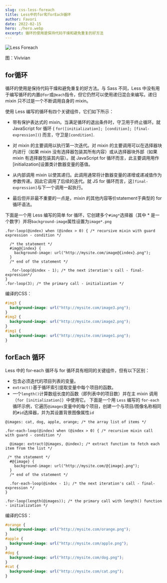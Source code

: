 ```yaml
---
slug: css-less-foreach
title: Less中的for和forEach循环
author: Favori
date: 2022-02-15
hero: ./hero.webp
excerpt: 循环的使用是保持代码干燥和避免重复的好方法
---
```


![Less Foreach](./hero.webp)


<div className={'img-desc'}>图：Vivivian</div>


## for循环

循环的使用是保持代码干燥和避免重复的好方法。与 Sass 不同，Less 中没有用于编写循环的内置`@for`或`@each`指令，但它仍然可以使用递归混合来编写。递归 mixin 只不过是一个不断调用自身的 mixin。

使用 Less 编写的循环有四个关键组件，它们如下所示：

* 带有保护表达式的 mixin。当满足循环的退出条件时，守卫用于终止循环。就 JavaScript for 循环 ( `for([initialization]; [condition]; [final-expression])`) 而言，守卫是`[condition]`.


* 对 mixin 的主要调用以执行第一次迭代。对 mixin 的主要调用可以在选择器块内进行（如果 mixin 没有选择器包装其所有内容）或从选择器块外部（如果 mixin 有选择器包装其内容）。就 JavaScript for 循环而言，此主要调用用作[initialization]设置类计数器变量的基值。

* 从内部调用 mixin 以使其递归。此调用通常将计数器变量的递增或递减值作为参数传递。因此它调用了后续的迭代。就 JS for 循环而言，这`[final-expression]`与下一个调用一起执行。

* 最后但并非最不重要的一点是，mixin 的其他内容等价statement于典型的 for 循环语法。


下面是一个用 Less 编写的简单 for 循环，它创建多个`#img*`选择器（其中 * 是一个数字）并将`background-image`属性设置为`image*.png`


```less
.for-loop(@index) when (@index > 0) { /* recursive mixin with guard expression - condition */

  /* the statement */
  #img@{index} {
    background-image: url("http://mysite.com/image@{index}.png");
  }
  /* end of the statement */

  .for-loop(@index - 1); /* the next iteration's call - final-expression*/
}
.for-loop(3); /* the primary call - initialization */
```

编译的CSS：

```css
#img3 {
  background-image: url("http://mysite.com/image3.png");
}
#img2 {
  background-image: url("http://mysite.com/image2.png");
}
#img1 {
  background-image: url("http://mysite.com/image1.png");
}
```

## forEach 循环
Less 中的 for-each 循环与 for 循环具有相同的关键组件，但有以下区别：

* 包含必须迭代的项目列表的变量。
* `extract()`基于循环索引提取变量中每个项目的函数。
* 一个`length()`计算数组长度的函数（即列表中的项目数）并在主 mixin 调用（`for [initialization]`）中使用它。
下面是一个用 `Less` 编写的 `for-each` 循环示例，它遍历`@images`变量中的每个项目，创建一个与项目/图像名称相同的`#id`选择器，并为其设置背景图像属性`id`


```less
@images: cat, dog, apple, orange; /* the array list of items */

.for-each-loop(@index) when (@index > 0) { /* recursive mixin call with guard - condition */
  
  @image: extract(@images, @index); /* extract function to fetch each item from the list */
  
 /* the statement */
  #@{image} {
    background-image: url("http://mysite.com/@{image}.png");
  }
  /* end of the statement */

  .for-each-loop(@index - 1); /* the next iteration's call - final-expression */
}

.for-loop(length(@images)); /* the primary call with length() function - initialization */
```

编译的CSS：

```css
#orange {
  background-image: url("http://mysite.com/orange.png");
}
#apple {
  background-image: url("http://mysite.com/apple.png");
}
#dog {
  background-image: url("http://mysite.com/dog.png");
}
#cat {
  background-image: url("http://mysite.com/cat.png");
}
```